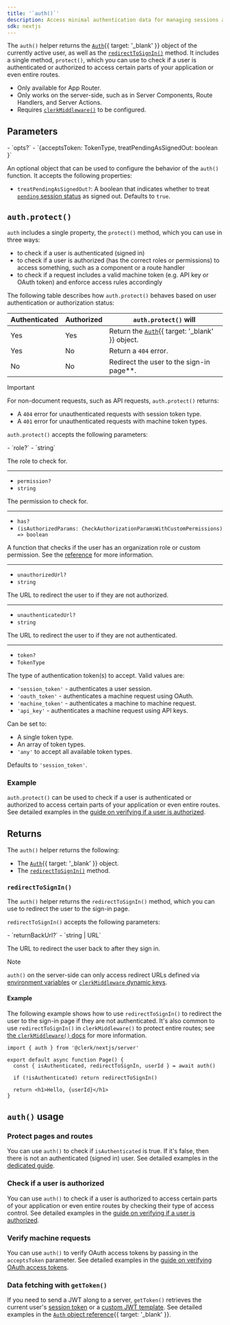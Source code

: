 ```yaml
---
title: '`auth()`'
description: Access minimal authentication data for managing sessions and data fetching.
sdk: nextjs
---
```


The `auth()` helper returns the [`Auth`](/docs/references/backend/types/auth-object){{ target: '_blank' }} object of the currently active user, as well as the [`redirectToSignIn()`](#redirect-to-sign-in) method. It includes a single method, `protect()`, which you can use to check if a user is authenticated or authorized to access certain parts of your application or even entire routes.

- Only available for App Router.
- Only works on the server-side, such as in Server Components, Route Handlers, and Server Actions.
- Requires [`clerkMiddleware()`](/docs/references/nextjs/clerk-middleware) to be configured.

## Parameters

<Properties>
  - `opts?`
  - `{acceptsToken: TokenType, treatPendingAsSignedOut: boolean }`

  An optional object that can be used to configure the behavior of the `auth()` function. It accepts the following properties:

  <Include src="_partials/machine-auth/accepts-token-explanation" />

  - `treatPendingAsSignedOut?`: A boolean that indicates whether to treat [`pending` session status](/docs/references/javascript/types/session-status#properties) as signed out. Defaults to `true`.
</Properties>

## `auth.protect()`

`auth` includes a single property, the `protect()` method, which you can use in three ways:

- to check if a user is authenticated (signed in)
- to check if a user is authorized (has the correct roles or permissions) to access something, such as a component or a route handler
- to check if a request includes a valid machine token (e.g. API key or OAuth token) and enforce access rules accordingly

The following table describes how `auth.protect()` behaves based on user authentication or authorization status:

| Authenticated | Authorized | `auth.protect()` will |
| - | - | - |
| Yes | Yes | Return the [`Auth`](/docs/references/backend/types/auth-object){{ target: '_blank' }} object. |
| Yes | No | Return a `404` error. |
| No | No | Redirect the user to the sign-in page\*\*. |

> [!IMPORTANT]
> For non-document requests, such as API requests, `auth.protect()` returns:
>
> - A `404` error for unauthenticated requests with session token type.
> - A `401` error for unauthenticated requests with machine token types.

`auth.protect()` accepts the following parameters:

<Properties>
  - `role?`
  - `string`

  The role to check for.

  ---

  - `permission?`
  - `string`

  The permission to check for.

  ---

  - `has?`
  - `(isAuthorizedParams: CheckAuthorizationParamsWithCustomPermissions) => boolean`

  A function that checks if the user has an organization role or custom permission. See the [reference](/docs/references/backend/types/auth-object#has) for more information.

  ---

  - `unauthorizedUrl?`
  - `string`

  The URL to redirect the user to if they are not authorized.

  ---

  - `unauthenticatedUrl?`
  - `string`

  The URL to redirect the user to if they are not authenticated.

  ---

  - `token?`
  - `TokenType`

  The type of authentication token(s) to accept. Valid values are:

  - `'session_token'` - authenticates a user session.
  - `'oauth_token'` - authenticates a machine request using OAuth.
  - `'machine_token'` - authenticates a machine to machine request.
  - `'api_key'` - authenticates a machine request using API keys.

  Can be set to:

  - A single token type.
  - An array of token types.
  - `'any'` to accept all available token types.

  Defaults to `'session_token'`.
</Properties>

### Example

`auth.protect()` can be used to check if a user is authenticated or authorized to access certain parts of your application or even entire routes. See detailed examples in the [guide on verifying if a user is authorized](/docs/guides/secure/authorization-checks).

## Returns

The `auth()` helper returns the following:

- The [`Auth`](/docs/references/backend/types/auth-object){{ target: '_blank' }} object.
- The [`redirectToSignIn()`](#redirect-to-sign-in) method.

### `redirectToSignIn()`

The `auth()` helper returns the `redirectToSignIn()` method, which you can use to redirect the user to the sign-in page.

`redirectToSignIn()` accepts the following parameters:

<Properties>
  - `returnBackUrl?`
  - `string | URL`

  The URL to redirect the user back to after they sign in.
</Properties>

> [!NOTE]
> `auth()` on the server-side can only access redirect URLs defined via [environment variables](/docs/guides/development/clerk-environment-variables#sign-in-and-sign-up-redirects) or [`clerkMiddleware` dynamic keys](/docs/references/nextjs/clerk-middleware#dynamic-keys).

#### Example

The following example shows how to use `redirectToSignIn()` to redirect the user to the sign-in page if they are not authenticated. It's also common to use `redirectToSignIn()` in `clerkMiddleware()` to protect entire routes; see [the `clerkMiddleware()` docs](/docs/references/nextjs/clerk-middleware) for more information.

```tsx {{ filename: 'app/page.tsx' }}
import { auth } from '@clerk/nextjs/server'

export default async function Page() {
  const { isAuthenticated, redirectToSignIn, userId } = await auth()

  if (!isAuthenticated) return redirectToSignIn()

  return <h1>Hello, {userId}</h1>
}
```

## `auth()` usage

### Protect pages and routes

You can use `auth()` to check if `isAuthenticated` is true. If it's false, then there is not an authenticated (signed in) user. See detailed examples in the [dedicated guide](/docs/references/nextjs/read-session-data).

### Check if a user is authorized

You can use `auth()` to check if a user is authorized to access certain parts of your application or even entire routes by checking their type of access control. See detailed examples in the [guide on verifying if a user is authorized](/docs/guides/secure/authorization-checks).

### Verify machine requests

You can use `auth()` to verify OAuth access tokens by passing in the `acceptsToken` parameter. See detailed examples in the [guide on verifying OAuth access tokens](/docs/guides/development/verifying-oauth-access-tokens).

### Data fetching with `getToken()`

If you need to send a JWT along to a server, `getToken()` retrieves the current user's [session token](/docs/guides/sessions/session-tokens) or a [custom JWT template](/docs/guides/sessions/jwt-templates). See detailed examples in the [`Auth` object reference](/docs/references/backend/types/auth-object#get-token){{ target: '_blank' }}.

